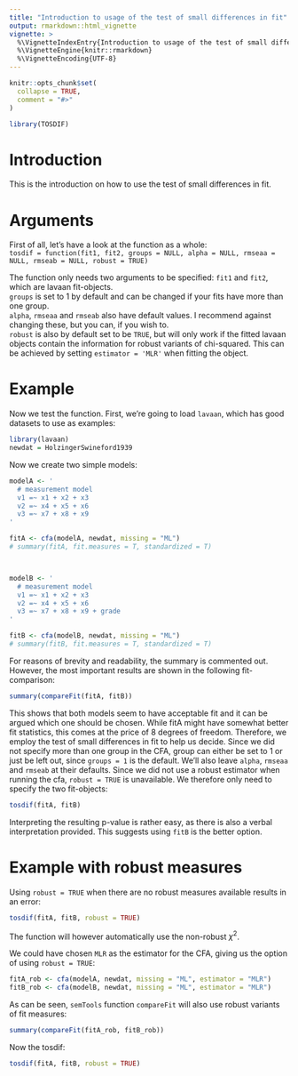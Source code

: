 ```yaml
---
title: "Introduction to usage of the test of small differences in fit"
output: rmarkdown::html_vignette
vignette: >
  %\VignetteIndexEntry{Introduction to usage of the test of small differences in fit}
  %\VignetteEngine{knitr::rmarkdown}
  %\VignetteEncoding{UTF-8}
---
```


```r
knitr::opts_chunk$set(
  collapse = TRUE,
  comment = "#>"
)
```

```r
library(TOSDIF)
```

# Introduction
This is the introduction on how to use the test of small differences in fit.


# Arguments
First of all, let's have a look at the function as a whole:  
`tosdif = function(fit1, fit2, groups = NULL, alpha = NULL, rmseaa = NULL, rmseab = NULL, robust = TRUE)`

The function only needs two arguments to be specified: `fit1` and `fit2`, which are lavaan fit-objects.  
`groups` is set to 1 by default and can be changed if your fits have more than one group.  
`alpha`, `rmseaa` and `rmseab` also have default values. I recommend against changing these, but you can, if you wish to.  
`robust` is also by default set to be `TRUE`, but will only work if the fitted lavaan objects contain the information for robust variants of chi-squared. This can be achieved by setting `estimator = 'MLR'` when fitting the object.  


# Example
Now we test the function. First, we're going to load `lavaan`, which has good datasets to use as examples:

```r
library(lavaan)
newdat = HolzingerSwineford1939
```

Now we create two simple models:

```r
modelA <- '
  # measurement model
  v1 =~ x1 + x2 + x3
  v2 =~ x4 + x5 + x6
  v3 =~ x7 + x8 + x9
'

fitA <- cfa(modelA, newdat, missing = "ML")
# summary(fitA, fit.measures = T, standardized = T)



modelB <- '
  # measurement model
  v1 =~ x1 + x2 + x3
  v2 =~ x4 + x5 + x6
  v3 =~ x7 + x8 + x9 + grade
'

fitB <- cfa(modelB, newdat, missing = "ML")
# summary(fitB, fit.measures = T, standardized = T)
```

For reasons of brevity and readability, the summary is commented out. However, the most important results are shown in the following fit-comparison:

```r
summary(compareFit(fitA, fitB))
```

This shows that both models seem to have acceptable fit and it can be argued which one should be chosen. While fitA might have somewhat better fit statistics, this comes at the price of 8 degrees of freedom. Therefore, we employ the test of small differences in fit to help us decide.
Since we did not specify more than one group in the CFA, group can either be set to 1 or just be left out, since `groups = 1` is the default. We'll also leave `alpha`, `rmseaa` and `rmseab` at their defaults. Since we did not use a robust estimator when running the cfa, `robust = TRUE` is unavailable. We therefore only need to specify the two fit-objects:

```r
tosdif(fitA, fitB)
```

Interpreting the resulting p-value is rather easy, as there is also a verbal interpretation provided. This suggests using `fitB` is the better option.


# Example with robust measures

Using `robust = TRUE` when there are no robust measures available results in an error:

```r
tosdif(fitA, fitB, robust = TRUE)
```
The function will however automatically use the non-robust $\chi^2$.

We could have chosen `MLR` as the estimator for the CFA, giving us the option of using `robust = TRUE`:

```r
fitA_rob <- cfa(modelA, newdat, missing = "ML", estimator = "MLR")
fitB_rob <- cfa(modelB, newdat, missing = "ML", estimator = "MLR")
```

As can be seen, `semTools` function `compareFit` will also use robust variants of fit measures:
```r
summary(compareFit(fitA_rob, fitB_rob))
```

Now the tosdif:
```r
tosdif(fitA, fitB, robust = TRUE)
```